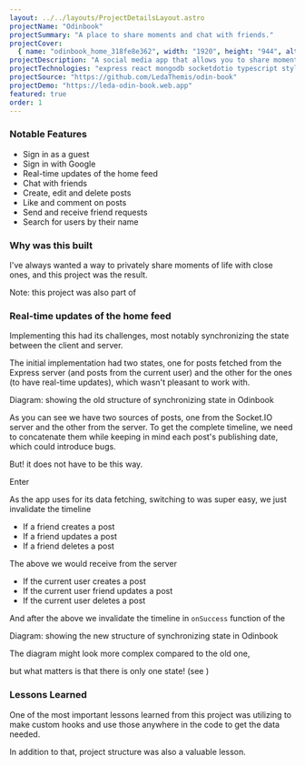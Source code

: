 ```yaml
---
layout: ../../layouts/ProjectDetailsLayout.astro
projectName: "Odinbook"
projectSummary: "A place to share moments and chat with friends."
projectCover:
  { name: "odinbook_home_318fe8e362", width: "1920", height: "944", alt: "" }
projectDescription: "A social media app that allows you to share moments of your life, and gives you the ability to chat with friends."
projectTechnologies: "express react mongodb socketdotio typescript styledcomponents jest testinglibrary"
projectSource: "https://github.com/LedaThemis/odin-book"
projectDemo: "https://leda-odin-book.web.app"
featured: true
order: 1
---
```



### Notable Features

- Sign in as a guest
- Sign in with Google
- Real-time updates of the home feed
- Chat with friends
- Create, edit and delete posts
- Like and comment on posts
- Send and receive friend requests
- Search for users by their name

### Why was this built

I've always wanted a way to privately share moments of life with close ones, and this project was the result.

Note: this project was also part of <ExternalLink name="The Odin Project" url="https://www.theodinproject.com/" altText="" />

### Real-time updates of the home feed

Implementing this had its challenges, most notably synchronizing the state between the client and server.

The initial implementation had two states, one for posts fetched from the Express server (and posts from the current user) and the other for the <ExternalLink name="Socket.IO" url="https://socket.io/" altText="" /> ones (to have real-time updates), which wasn't pleasant to work with.

<CldImage
  src="odinbook_initial_sync_structure_d2ec9cfc5b"
  width="381"
  height="402"
  alt=""
  optimize={false}
/>
Diagram: showing the old structure of synchronizing state in Odinbook

As you can see we have two sources of posts, one from the Socket.IO server and the other from the <ExternalLink name="Express" url="https://expressjs.com/" altText="" /> server. To get the complete timeline, we need to concatenate them while keeping in mind each post's publishing date, which could introduce bugs.

But! it does not have to be this way.

Enter <ExternalLink name="Query Invalidation" url="https://tanstack.com/query/v4/docs/guides/query-invalidation" altText="" />

As the app uses <ExternalLink name="Tanstack Query" url="https://tanstack.com/query/v4" altText="" /> for its data fetching, switching to <ExternalLink name="Query Invalidation" url="https://tanstack.com/query/v4/docs/guides/query-invalidation" altText="" /> was super easy, we just invalidate the timeline

- If a friend creates a post
- If a friend updates a post
- If a friend deletes a post

The above we would receive from the <ExternalLink name="Socket.IO" url="https://socket.io/" altText="" /> server

- If the current user creates a post
- If the current user friend updates a post
- If the current user deletes a post

And after the above we invalidate the timeline in `onSuccess` function of the <ExternalLink name="mutation" url="https://tanstack.com/query/v4/docs/guides/mutations" altText="" />

<CldImage
  src="odinbook_new_invalidate_query_sync_structure_d7c13fd302"
  width="531"
  height="401"
  alt=""
  optimize={false}
/>
Diagram: showing the new structure of synchronizing state in Odinbook

The diagram might look more complex compared to the old one,

but what matters is that there is only one state! (see <ExternalLink name="Single source of truth" url="https://en.wikipedia.org/wiki/Single_source_of_truth" altText="" />)

### Lessons Learned

One of the most important lessons learned from this project was utilizing <ExternalLink name="Tanstack Query" url="https://tanstack.com/query/v4" altText="" /> to make custom hooks and use those anywhere in the code to get the data needed.

In addition to that, project structure was also a valuable lesson.
